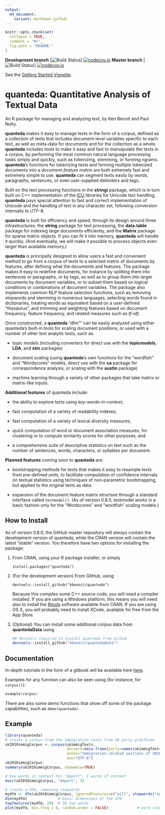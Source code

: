 ```yaml
---
output:
  md_document:
    variant: markdown_github
---
```


<!-- README.md is generated from README.Rmd. Please edit that file -->

```r
knitr::opts_chunk$set(
  collapse = TRUE,
  comment = "#>",
  fig.path = "README-"
)
```

**Development branch** [![Build Status](https://travis-ci.org/kbenoit/quanteda.svg?branch=dev)]
[![codecov.io](https://codecov.io/github/kbenoit/quanteda/coverage.svg?branch=dev)](https://codecov.io/github/kbenoit/quanteda/coverage.svg?branch=dev)
**Master branch** [![Build Status](https://travis-ci.org/kbenoit/quanteda.svg?branch=master)]
[![codecov.io](https://codecov.io/github/kbenoit/quanteda/coverage.svg?branch=master)](https://codecov.io/github/kbenoit/quanteda/coverage.svg?branch=master)


See the [Getting Started Vignette](http://htmlpreview.github.com/?https://github.com/kbenoit/quanteda/blob/master/vignettes/quickstart.html).

quanteda: Quantitative Analysis of Textual Data
===============================================

An R package for managing and analyzing text, by Ken Benoit and Paul Nulty.

**quanteda** makes it easy to manage texts in the form of a
corpus, defined as a collection of texts that includes document-level
variables specific to each text, as well as meta-data for documents
and for the collection as a whole.  **quanteda** includes tools to make it
easy and fast to manuipulate the texts in a corpus, by performing the most common
natural language processing tasks simply and quickly, such as tokenizing,
stemming, or forming ngrams.  **quanteda**'s functions for tokenizing texts
and forming multiple tokenized documents into a *document-feature matrix* are
both extremely fast and extremely simple to use.  **quanteda** can segment texts
easily by words, paragraphs, sentences, or even user-supplied delimiters and tags.

Built on the text processing
functions in the **stringi** package,
which is in turn built on C++ implementation of the [ICU](http://www.icu-project.org/)
libraries for Unicode text handling, **quanteda** pays special attention to fast and correct
implementation of Unicode and the handling of text in any character set, following conversion
internally to UTF-8.


**quanteda** is built for efficiency and speed, through its design around three infrastructures: the **string** package for text processing, the **data.table** package for indexing large documents efficiently, and the **Matrix** package for sparse matrix objects.  If you can fit it into memory, **quanteda** will handle it quickly.  (And eventually, we will make it possible to process objects even larger than available memory.)

**quanteda** is principally designed to allow users a fast and convenient method to go from 
a corpus of texts to a selected matrix of documents by features, after defining what 
the documents and features.  The package makes it easy to redefine documents, for instance by splitting them into sentences or paragraphs, or by tags, as well as to group them into larger documents by document variables, or to subset them based on logical conditions or combinations of document variables.  The package also implements common NLP feature selection functions, such as removing stopwords and stemming in numerous languages, selecting words found in dictionaries, treating words as equivalent based on a user-defined "thesaurus", and trimming and weighting features based on document frequency, feature frequency, and related measures such as *tf-idf*.
 
Once constructed, a **quanteda** "dfm"" can be easily analyzed using either quanteda's built-in tools for scaling document positions, or used with a number of other text analytic tools, such as:

*  topic models (including converters for direct use with the **topicmodels**, **LDA**, and **stm** packages)

*  document scaling (using **quanteda**'s own functions for the "wordfish" and "Wordscores" models, direct use with the **ca** package for correspondence analysis, or scaling with the **austin** package)

*  machine learning through a variety of other packages that take matrix or matrix-like inputs.


**Additional features** of quanteda include:

*  the ability to explore texts using *key-words-in-context*;

*  fast computation of a variety of readability indexes;

*  fast computation of a variety of lexical diversity measures;

*  quick computation of word or document association measures, for clustering or to compute similarity scores for other purposes; and

*  a comprehensive suite of descriptive statistics on text such as the number of sentences, words, characters, or syllables per document.


**Planned features** coming soon to **quanteda** are:

*  bootstrapping methods for texts that makes it easy to resample texts
   from pre-defined units, to facilitate computation of confidence
   intervals on textual statistics using techniques of non-parametric
   bootstrapping, but applied to the original texts as data. 
   
*  expansion of the document-feature matrix structure through a standard interface called `textmodel()`.  (As of version 0.8.0, textmodel works in a basic fashion only for the "Wordscores" and "wordfish" scaling models.)


How to Install
--------------

As of version 0.8.0, the GitHub master repository will always contain the development version of quanteda, while the CRAN version will contain the latest "stable" version.  You therefore have two options for installing the package:

1.  From CRAN, using your R package installer, or simply

    ```
    install.packages("quanteda")
    ```

2.  (For the development version) From GitHub, using

    ```
    devtools::install_github("kbenoit/quanteda")
    ```

    Because this compiles some C++ source code, you will need a compiler installed.  If you are using a Windows platform, this means you will need also to install the [Rtools](http://cran.r-project.org/bin/windows/Rtools/) software available from CRAN.  If you are using OS X, you will probably need to install XCode, available for free from the App Store.

3.  (Optional) You can install some additional corpus data from **quantedaData** using

    ```S
    ## devtools required to install quanteda from Github
    devtools::install_github("kbenoit/quantedaData")
    ```


Documentation
-------------

In-depth tutorials in the form of a gitbook will be available here [here](http://kbenoit.github.io/quanteda).

Examples for any function can also be seen using (for instance, for `corpus()`):
```S
example(corpus)
```
There are also some demo functions that show off some of the package capabilities, such 
as `demo(quanteda)`.


Example
-------

```r
library(quanteda)
# create a corpus from the immigration texts from UK party platforms
uk2010immigCorpus <- corpus(ukimmigTexts,
                            docvars=data.frame(party=names(ukimmigTexts)),
                            notes="Immigration-related sections of 2010 UK party manifestos",
                            enc="UTF-8")
uk2010immigCorpus
summary(uk2010immigCorpus, showmeta=TRUE)

# key words in context for "deport", 3 words of context
kwic(uk2010immigCorpus, "deport", 3)

# create a dfm, removing stopwords
mydfm <- dfm(uk2010immigCorpus, ignoredFeatures=c("will", stopwords("english")))
dim(mydfm)              # basic dimensions of the dfm
topfeatures(mydfm, 20)  # 20 top words
plot(mydfm, min.freq = 6, random.order = FALSE)             # word cloud     
```

